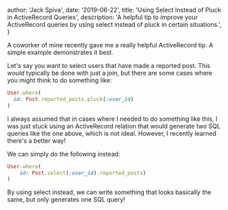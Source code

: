 
  author: 'Jack Spiva',
  date: '2019-06-22',
  title: 'Using Select Instead of Pluck in ActiveRecord Queries',
  description:
    'A helpful tip to improve your ActiveRecord queries by using select instead of pluck in certain situations.',
}


A coworker of mine recently gave me a really helpful ActiveRecord tip. A simple example demonstrates it best.

Let's say you want to select users that have made a reported post. This _would_ typically be done with just a join, but there are some cases where you might think to do something like:

```ruby
User.where(
  id: Post.reported_posts.pluck(:user_id)
)
```

I always assumed that in cases where I needed to do something like this, I was just stuck using an ActiveRecord relation that would generate two SQL queries like the one above, which is not ideal. However, I recently learned there's a better way!

We can simply do the following instead:

```ruby
User.where(
	id: Post.select(:user_id).reported_posts)
)
```

By using select instead, we can write something that looks basically the same, but only generates one SQL query!
